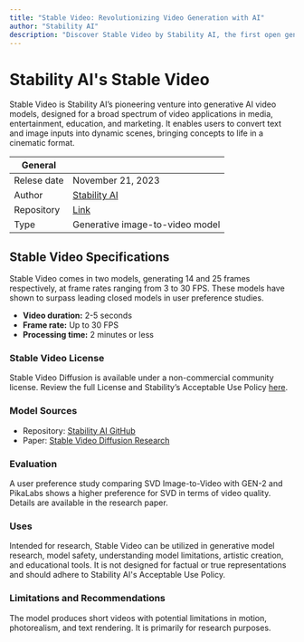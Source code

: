 ```yaml
---
title: "Stable Video: Revolutionizing Video Generation with AI"
author: "Stability AI"
description: "Discover Stable Video by Stability AI, the first open generative AI video model transforming media and education."
---
```


# Stability AI's Stable Video

Stable Video is Stability AI’s pioneering venture into generative AI video models, designed for a broad spectrum of video applications in media, entertainment, education, and marketing. It enables users to convert text and image inputs into dynamic scenes, bringing concepts to life in a cinematic format.

| General  |  |
| --- | --- |
| Relese date |  November 21, 2023 |
| Author | [Stability AI](https://stability.ai)  |
| Repository | [Link](https://huggingface.co/stabilityai/stable-video-diffusion-img2vid-xt) |
| Type | Generative image-to-video model |


## **Stable Video Specifications**

Stable Video comes in two models, generating 14 and 25 frames respectively, at frame rates ranging from 3 to 30 FPS. These models have shown to surpass leading closed models in user preference studies.

* **Video duration:** 2-5 seconds
* **Frame rate:** Up to 30 FPS
* **Processing time:** 2 minutes or less

### **Stable Video License**

Stable Video Diffusion is available under a non-commercial community license. Review the full License and Stability’s Acceptable Use Policy [here](https://stability.ai/license).

### **Model Sources**

* Repository: [Stability AI GitHub](https://github.com/Stability-AI/generative-models)
* Paper: [Stable Video Diffusion Research](https://stability.ai/research/stable-video-diffusion-scaling-latent-video-diffusion-models-to-large-datasets)

### **Evaluation**

A user preference study comparing SVD Image-to-Video with GEN-2 and PikaLabs shows a higher preference for SVD in terms of video quality. Details are available in the research paper.

### **Uses**

Intended for research, Stable Video can be utilized in generative model research, model safety, understanding model limitations, artistic creation, and educational tools. It is not designed for factual or true representations and should adhere to Stability AI's Acceptable Use Policy.

### **Limitations and Recommendations**

The model produces short videos with potential limitations in motion, photorealism, and text rendering. It is primarily for research purposes.
